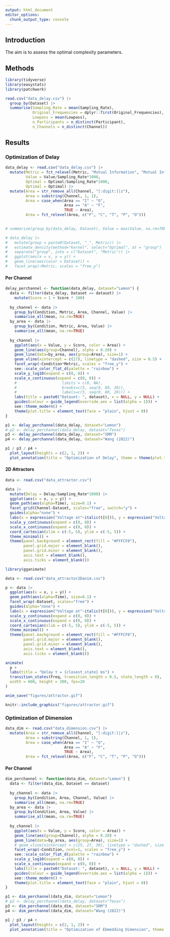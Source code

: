 ```yaml
---
output: html_document
editor_options:
  chunk_output_type: console
---
```


## Introduction

The aim is to assess the optimal complexity parameters.


## Methods

```r
library(tidyverse)
library(easystats)
library(patchwork)
```


```r
read.csv("data_delay.csv") |> 
  group_by(Dataset) |>
  summarise(Sampling_Rate = mean(Sampling_Rate),
            Original_Frequencies = dplyr::first(Original_Frequencies),
            Lowpass = mean(Lowpass),
            n_Participants = n_distinct(Participant),
            n_Channels = n_distinct(Channel))
```

## Results




### Optimization of Delay


```r
data_delay <- read.csv("data_delay.csv") |> 
  mutate(Metric = fct_relevel(Metric, "Mutual Information", "Mutual Information 2"),
         Value = Value/Sampling_Rate*1000,
         Optimal = Optimal/Sampling_Rate*1000,
         Optimal = Optimal) |> 
  mutate(Area = str_remove_all(Channel, "[:digit:]|z"),
         Area = substring(Channel, 1, 1),
         Area = case_when(Area == "I" ~ "O",
                          Area == "A" ~ "F",
                          TRUE ~ Area),
         Area = fct_relevel(Area, c("F", "C", "T", "P", "O")))
         

# summarize(group_by(data_delay, Dataset), Value = max(Value, na.rm=TRUE))

```
```r
# data_delay |> 
#   mutate(group = paste0(Dataset, "_", Metric)) |> 
#   estimate_density(method="kernel", select="Optimal", at = "group") |> 
#   separate("group", into = c("Dataset", "Metric")) |> 
#   ggplot(aes(x = x, y = y)) +
#   geom_line(aes(color = Dataset)) +
#   facet_wrap(~Metric, scales = "free_y")
```

#### Per Channel

```r
delay_perchannel <- function(data_delay, dataset="Lemon") {
  data <- filter(data_delay, Dataset == dataset) |> 
    mutate(Score = 1 + Score * 100)
  
  by_channel <- data |> 
    group_by(Condition, Metric, Area, Channel, Value) |> 
    summarise_all(mean, na.rm=TRUE) 
  by_area <- data |> 
    group_by(Condition, Metric, Area, Value) |> 
    summarise_all(mean, na.rm=TRUE) 
  
  by_channel |> 
    ggplot(aes(x = Value, y = Score, color = Area)) +
    geom_line(aes(group=Channel), alpha = 0.20) +
    geom_line(data=by_area, aes(group=Area), size=1) +
    geom_vline(xintercept = c(27), linetype = "dashed", size = 0.5) +
    facet_wrap(~Condition*Metric, scales = "free_y") +
    see::scale_color_flat_d(palette = "rainbow") +
    scale_y_log10(expand = c(0, 0)) +
    scale_x_continuous(expand = c(0, 0)) +
    #                    limits = c(0, NA), 
    #                    breaks=c(5, seq(0, 80, 20)), 
    #                    labels=c(5, seq(0, 80, 20))) +
    labs(title = paste0("Dataset: ", dataset), x = NULL, y = NULL) +
    guides(colour = guide_legend(override.aes = list(alpha = 1))) +
    see::theme_modern() +
    theme(plot.title = element_text(face = "plain", hjust = 0))
}

p1 <- delay_perchannel(data_delay, dataset="Lemon")
# p2 <- delay_perchannel(data_delay, dataset="Texas")
p3 <- delay_perchannel(data_delay, dataset="SRM")
p4 <- delay_perchannel(data_delay, dataset="Wang (2022)")

p1 / p3 / p4 + 
  plot_layout(heights = c(2, 1, 2)) + 
  plot_annotation(title = "Optimization of Delay", theme = theme(plot.title = element_text(hjust = 0.5, face = "bold")))
```

<!-- #### Per Subject -->

<!-- ```{r delay_persubject, warning=FALSE, message=FALSE, fig.height=16, fig.width=10} -->
<!-- delay_persubject <- function(data_delay, dataset="Lemon") { -->
<!--   data <- filter(data_delay, Dataset == dataset) |>  -->
<!--     mutate(Score = 1 + Score) -->

<!--   by_subject <- data |> -->
<!--     group_by(Condition, Metric, Area, Participant, Value) |> -->
<!--     summarise_all(mean) -->
<!--   by_area <- data |> -->
<!--     group_by(Condition, Metric, Area, Value) |> -->
<!--     summarise_all(mean) -->

<!--   by_subject |> -->
<!--     mutate(group = paste0(Participant, Area)) |> -->
<!--     ggplot(aes(x = Value, y = Score, color = Area)) + -->
<!--     geom_line(aes(group=group), alpha = 0.20) + -->
<!--     geom_line(data=by_area, aes(group=Area), size=1) + -->
<!--     geom_vline(xintercept = c(27), linetype = "dashed", size = 0.5) + -->
<!--     facet_wrap(~Condition*Metric, scales = "free_y") + -->
<!--     see::scale_color_flat_d(palette = "rainbow") + -->
<!--     scale_y_log10(expand = c(0, 0)) + -->
<!--     scale_x_continuous(expand = c(0, 0),  -->
<!--                        limits = c(0, NA),  -->
<!--                        breaks=c(5, seq(0, 80, 20)),  -->
<!--                        labels=c(5, seq(0, 80, 20))) + -->
<!--     labs(title = paste0("Dataset: ", dataset), x = NULL, y = NULL) + -->
<!--     guides(colour = guide_legend(override.aes = list(alpha = 1))) + -->
<!--     see::theme_modern() + -->
<!--     theme(plot.title = element_text(face = "plain", hjust = 0)) -->
<!-- } -->

<!-- p1 <- delay_persubject(data_delay, dataset="Lemon") -->
<!-- # p2 <- delay_persubject(data_delay, dataset="Texas") -->
<!-- p3 <- delay_persubject(data_delay, dataset="SRM") -->
<!-- p4 <- delay_persubject(data_delay, dataset="Wang (2022)") -->

<!-- p1 / p3 / p4 + -->
<!--   plot_layout(heights = c(2, 1, 2)) + -->
<!--   plot_annotation(title = "Optimization of Delay", theme = theme(plot.title = element_text(hjust = 0.5, face = "bold"))) -->
<!-- ``` -->



#### 2D Attractors

```r
data <- read.csv("data_attractor.csv")

data |> 
  mutate(Delay = Delay/Sampling_Rate*1000) |> 
  ggplot(aes(x = x, y = y)) +
  geom_path(aes(alpha=Time), size=0.1) +
  facet_grid(Channel~Dataset, scales="free", switch="y") +
  guides(alpha="none") +
  labs(x = expression("Voltage at"~italic(t[0])), y = expression("Voltage at"~italic(t[0]~+~"τ"))) +
  scale_y_continuous(expand = c(0, 0)) +
  scale_x_continuous(expand = c(0, 0)) +
  coord_cartesian(xlim = c(-5, 5), ylim = c(-5, 5)) +
  theme_minimal() +
  theme(panel.background = element_rect(fill = "#FFFCF0"),
        panel.grid.major = element_blank(),
        panel.grid.minor = element_blank(),
        axis.text = element_blank(),
        axis.ticks = element_blank())
```


```r
library(gganimate)

data <- read.csv("data_attractor2Danim.csv")

p <- data |> 
  ggplot(aes(x = x, y = y)) +
  geom_path(aes(alpha=Time), size=0.1) +
  facet_wrap(~Dataset, scales="free") +
  guides(alpha="none") +
  labs(x = expression("Voltage at"~italic(t[0])), y = expression("Voltage at"~italic(t[0]~+~"τ"))) +
  scale_y_continuous(expand = c(0, 0)) +
  scale_x_continuous(expand = c(0, 0)) +
  coord_cartesian(xlim = c(-5, 5), ylim = c(-5, 5)) +
  theme_minimal() +
  theme(panel.background = element_rect(fill = "#FFFCF0"),
        panel.grid.major = element_blank(),
        panel.grid.minor = element_blank(),
        axis.text = element_blank(),
        axis.ticks = element_blank())

animate(
  p +
  labs(title = "Delay τ = {closest_state} ms") +
  transition_states(Freq, transition_length = 0.5, state_length = 0),
  width = 600, height = 200, fps=20
)

anim_save("figures/attractor.gif")
```

```r
knitr::include_graphics("figures/attractor.gif")
```

### Optimization of Dimension

```r
data_dim <- read.csv("data_dimension.csv") |> 
  mutate(Area = str_remove_all(Channel, "[:digit:]|z"),
         Area = substring(Channel, 1, 1),
         Area = case_when(Area == "I" ~ "O",
                          Area == "A" ~ "F",
                          TRUE ~ Area),
         Area = fct_relevel(Area, c("F", "C", "T", "P", "O")))
```

#### Per Channel

```r
dim_perchannel <- function(data_dim, dataset="Lemon") {
  data <- filter(data_dim, Dataset == dataset)
  
  by_channel <- data |> 
    group_by(Condition, Area, Channel, Value) |> 
    summarise_all(mean, na.rm=TRUE) 
  by_area <- data |> 
    group_by(Condition, Area, Value) |> 
    summarise_all(mean, na.rm=TRUE) 
  
  by_channel |> 
    ggplot(aes(x = Value, y = Score, color = Area)) +
    geom_line(aes(group=Channel), alpha = 0.20) +
    geom_line(data=by_area, aes(group=Area), size=1) +
    # geom_vline(xintercept = c(25, 27, 30), linetype = "dashed", size = 0.5) +
    facet_wrap(~Condition, ncol=1, scales = "free_y") +
    see::scale_color_flat_d(palette = "rainbow") +
    scale_y_log10(expand = c(0, 0)) +
    scale_x_continuous(expand = c(0, 0)) +
    labs(title = paste0("Dataset: ", dataset), x = NULL, y = NULL) +
    guides(colour = guide_legend(override.aes = list(alpha = 1))) +
    see::theme_modern() +
    theme(plot.title = element_text(face = "plain", hjust = 0))
}

p1 <- dim_perchannel(data_dim, dataset="Lemon")
# p2 <- delay_perchannel(data_delay, dataset="Texas")
p3 <- dim_perchannel(data_dim, dataset="SRM")
p4 <- dim_perchannel(data_dim, dataset="Wang (2022)")

p1 / p3 / p4 + 
  plot_layout(heights = c(2, 1, 2)) + 
  plot_annotation(title = "Optimization of Ebmedding Dimension", theme = theme(plot.title = element_text(hjust = 0.5, face = "bold")))
```



<!-- #### 3D Attractors -->

<!-- ```{r attractors3D, eval=FALSE, warning=FALSE, message=FALSE, fig.height=16, fig.width=10} -->
<!-- library(plotly) -->

<!-- data <- read.csv("data_attractor.csv") -->

<!-- plots <- list() -->
<!-- for(i in unique(data$Dataset)) { -->
<!--   plots[[i]] <- plot_ly(data[data$Dataset == i, ],  -->
<!--                x = ~x,  -->
<!--                y = ~y,  -->
<!--                z = ~z,  -->
<!--                type = 'scatter3d',  -->
<!--                mode = 'lines', -->
<!--                opacity = 0.8,  -->
<!--                line = list(width = 0.5,  -->
<!--                            color = ~c,  -->
<!--                            colorscale = 'Viridis')) -->
<!-- } -->
<!-- plots[["Lemon"]] -->
<!-- ``` -->
